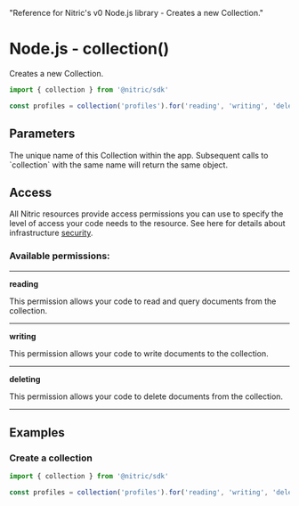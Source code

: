   "Reference for Nitric's v0 Node.js library - Creates a new Collection."

# Node.js - collection()

Creates a new Collection.

```javascript
import { collection } from '@nitric/sdk'

const profiles = collection('profiles').for('reading', 'writing', 'deleting')
```

## Parameters

<Properties>
  <Property name="name" required type="string">
    The unique name of this Collection within the app. Subsequent calls to
    `collection` with the same name will return the same object.
  </Property>
</Properties>

## Access

All Nitric resources provide access permissions you can use to specify the level of access your code needs to the resource. See here for details about infrastructure [security](/foundations/infrastructure/security).

### Available permissions:

---

**reading**

This permission allows your code to read and query documents from the collection.

---

**writing**

This permission allows your code to write documents to the collection.

---

**deleting**

This permission allows your code to delete documents from the collection.

---

## Examples

### Create a collection

```javascript
import { collection } from '@nitric/sdk'

const profiles = collection('profiles').for('reading', 'writing', 'deleting')
```
